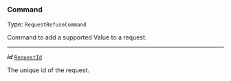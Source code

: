 


### Command

Type: `RequestRefuseCommand`

Command to add a supported Value to a request.



---

***id*** [`RequestId`](#requestid)

The unique id of the request.


